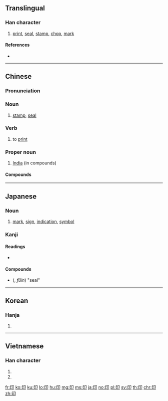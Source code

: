 {{also|ер|EP|ep|èp}}
==Translingual==
{{stroke order|strokes=6}}

===Han character===
{{Han char|rn=26|rad=卩|as=04|sn=6|four=77720|canj=HPSL}}

# [[print]], [[seal]], [[stamp]], [[chop]], [[mark]]

====References====
* {{Han ref|kx=0159.100|dkj=02848|dj=0363.160|hdz=10312.020|uh=5370|ud=21360|bh=A64C|bd=42572}}

----

==Chinese==
{{zh-forms}}

===Pronunciation===
{{zh-pron
|m=yìn
|c=jan3,ngan3
|h=pfs=yin/yang
|h_note=yin - literary; yang - vernacular
|mn=ìn
|cat=noun,verb,propn
}}

===Noun===
{{zh-noun}}

# [[stamp]], [[seal]]

===Verb===
{{zh-verb}}

# {{lb|zh|computing}} to [[print]]

===Proper noun===
{{zh-proper noun}}

# [[India]] (in compounds)

====Compounds====
{{der5
| {{zh-l|印把子}}
| {{zh-l|印版}}
| {{zh-l|印本}}
| {{zh-l|印鼻}}
| {{zh-l|印材}}
| {{zh-l|印次}}
| {{zh-l|印第安人}}
| {{zh-l|印度}}
| {{zh-l|印度教}}
| {{zh-l|印度尼西亞}}
| {{zh-l|印發}}
| {{zh-l|印盒}}
| {{zh-l|印痕}}
| {{zh-l|印花}}, {{zh-l|印花兒}}
| {{zh-l|印記}}
| {{zh-l|印跡}}
| {{zh-l|印鑑}}
| {{zh-l|印尼}}
| {{zh-l|印泥}}
| {{zh-l|印鈕}}, {{zh-l|印紐}}
| {{zh-l|印譜}}
| {{zh-l|印染}}
| {{zh-l|印色}}
| {{zh-l|印數}}
| {{zh-l|印刷}}
| {{zh-l|印刷電路}}
| {{zh-l|印刷品}}
| {{zh-l|印刷體}}
| {{zh-l|印台}}
| {{zh-l|印堂}}
| {{zh-l|印璽}}
| {{zh-l|印匣}}
| {{zh-l|印相}}
| {{zh-l|印相紙}}
| {{zh-l|印象}}
| {{zh-l|印象派}}
| {{zh-l|印信}}
| {{zh-l|印行}}
| {{zh-l|印油}}
| {{zh-l|印張}}
| {{zh-l|印章}}
| {{zh-l|印證}}
| {{zh-l|印製}}
| {{zh-l|印子}}
| {{zh-l|印證}}
}}

----

==Japanese==

===Noun===
{{ja-noun|しるし}}

# [[mark]], [[sign]], [[indication]], [[symbol]]

===Kanji===
{{ja-kanji|grade=4|rs=卩04}}

====Readings====
* {{ja-readings|goon=[[いん]] (in)|kanon=[[いん]] (in)|kun=[[しるし]] (shirushi)}}

====Compounds====
{{top2}}
* {{l|ja|封印}} ({{l|ja|ふういん}}, ''fūin'') "seal"
{{mid2}}
{{bottom}}

----

==Korean==

===Hanja===
{{ko-hanja|hangeul=[[인]], [[끋]]|rv=in, kkeut|mr=in, kkŭt}}

# {{defn|lang=ko|sort=卩04}}

----

==Vietnamese==

===Han character===
{{vi-hantu|[[ấn]], [[in]], [[ắng]]|rs=卩04}}

# {{han tu form of|ấn|to [[press]]}}
# {{han tu form of|in|to [[print]]}}

[[fr:印]]
[[ko:印]]
[[ku:印]]
[[lo:印]]
[[hu:印]]
[[mg:印]]
[[ms:印]]
[[ja:印]]
[[no:印]]
[[pl:印]]
[[sv:印]]
[[th:印]]
[[chr:印]]
[[zh:印]]